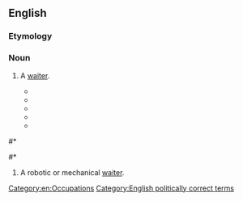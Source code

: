 ==English==

===Etymology===
{{rfe|Possibly related to [[patron]].}}

===Noun===
{{wikipedia}}
{{en-noun}}

# {{nonstandard|gender-neutral|South Africa}} A [[waiter]].
#* {{quote-news
 | date = 1985-01-23
 | work = Daily Telegraph
 | page = <!--16/4-->
 | passage = A coffee shop at Cambridge, Massachusetts, has joined the feminist bandwagon by banning references to waiters and waitresses. According to a notice on the door the staff are henceforth to be known as ‘'''waitrons'''’.
}}
#* {{quote-book
 | date = 1999-06-28
 | title = Perseus Spur: An Adventure of The Rampart Worlds
 | first = Julian
 | last = May
 | authorlink = Julian May
 | publisher = Del Rey
 | isbn = 9780345395108
 | ol = 9851303M
 | page = 287
 | passage = A lepidodermoid '''waitron''', who had been until recently a gracile technician in the secret demiclone lab, offered refreshments to the important humans visiting the huge establishment.
}}
#* {{quote-news
 | date = 2003-01-17
 | title = Books of the Times: Why Your '''Waitron''' Can Serve Brunch but Not Linner
 | first = Michiko
 | last = Kakutani
 | newspaper = {{w|The New York Times}}
 | issn = 0362-4331
 | url = http://www.nytimes.com/2003/01/17/books/books-of-the-times-why-your-waitron-can-serve-brunch-but-not-linner.html
 | passage = Why did ''server'' as a gender-neutral term for waiter or waitress prevail over '''''waitron'''''? 
}}
#* {{quote-news
 | date = 2004-06-09
 | title = PC Menu ''<nowiki>[letter]</nowiki>''
 | first = Anthony
 | last = Luke
 | newspaper = {{w|Daily Telegraph}}
 | issn = 0307-1235
 | url = http://www.telegraph.co.uk/comment/letters/3607046/PC-menu.html
 | passage = Sir - On a visit to South Africa recently, I was taken aback by the menu at a restaurant my wife and I visited in the Western Cape. It said: "If you have any requirements that do not appear on the menu, please ask your '''waitron'''."
}}
#* {{quote-book
 | date = 2004-09-28
 | title = The Food and Beverage Handbook
 | first = Tracey
 | last = Dalton
 | location = Lansdowne
 | publisher = Juta and Company Ltd.
 | isbn = 9780702166396
 | ol = 7774255M
 | page = 48
 | pageurl = http://books.google.com/books?id=NXBFhBNR2bYC&pg=PA48&dq=waitron
 | passage = Table Service is the combined interaction between the guest and the '''waitron''' whilst seated at a table in the establishment's restaurant. 
}}
<!--quote-news
 | date = 2006-06-12
 | title = Letters to the Daily Telegraph: PC Menu
 | first = Anthony
 | last = Luke
 | newspaper = Daily Telegraph
 | url = http://www.telegraph.co.uk/comment/letters/3625679/Letters-to-The-Daily-Telegraph.html
 | accessdate = 2010-10-02
 | passage = Earlier this year, at a well-known restaurant in South Africa, I saw on the menu the words "if you want something not on the menu, please consult your '''waitron'''". When I asked the manager what this meant, she told me that the term was used to ensure that no sexism was involved.
-->
#* {{quote-book
 | date = 2008-02-01
 | title = Spit Or Swallow: A Guide for the Wine Virgin
 | first = Jenny
 | last = Ratcliffe-Wright
 | location = Lansdowne
 | publisher = Double Storey
 | isbn = 9781770130616
 | ol = 25421828M
 | page = 89
 | pageurl = http://books.google.com/books?id=_-a8JSY4TRIC&pg=RA1-PA89&dq=waitron
 | passage = If your wine '''waitron''' smells the cork, s/he's probably a beginner at this game because you can tell absolutely nothing by smelling the cork.
}}
#* {{quote-news
 | date = 2010-05-10
 | title = Jo'burg and London, relatively speaking
 | first = Sam
 | last = Cowen
 | newspaper = {{w|Daily Telegraph}}
 | issn = 0307-1235
 | url = http://www.telegraph.co.uk/expat/expatlife/7686118/Joburg-and-London-relatively-speaking.html
 | passage = Come back here with your cut glass, posh English accent and '''waitrons''' everywhere will melt at your feet.
}}
# {{dated|science fiction}} A robotic or mechanical [[waiter]].

[[Category:en:Occupations]]
[[Category:English politically correct terms]]